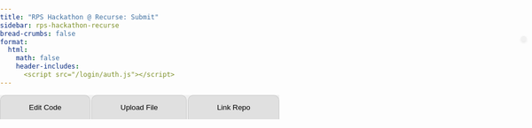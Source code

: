 ```yaml
---
title: "RPS Hackathon @ Recurse: Submit"
sidebar: rps-hackathon-recurse
bread-crumbs: false
format:
  html:
    math: false
    header-includes:
      <script src="/login/auth.js"></script>
---
```

<style>
    body { font-family: Arial, sans-serif; margin: 0; padding: 0; }
    #user-bar {
        position: absolute;
        top: 70px;
        right: 10px;
        display: inline-flex;
        align-items: center;
        background-color: #f1f1f1;
        padding: 5px 5px;
        border-radius: 20px;
        box-shadow: 0 2px 4px rgba(0,0,0,0.1);
    }
    #user-bar img {
        width: 30px;
        height: 30px;
        border-radius: 50%;
        margin-right: 10px;
    }
    #user-bar span {
        margin-right: 10px;
    }
    .dropdown {
        position: relative;
        display: inline-block;
    }
    .dropdown-content {
        display: none;
        position: absolute;
        right: 0;
        background-color: #f9f9f9;
        min-width: 120px;
        box-shadow: 0 8px 16px rgba(0,0,0,0.2);
        z-index: 1;
        border-radius: 4px;
    }
    .dropdown:hover .dropdown-content { display: block; }
    .dropdown-content a {
        color: black;
        padding: 12px 16px;
        text-decoration: none;
        display: block;
    }
    .dropdown-content a:hover { background-color: #f1f1f1; border-radius: 4px; }
    
    button.submit {
        padding: 8px 16px;
        margin-bottom: 10px;
        font-size: 14px;
        background-color: #4CAF50;
        color: white;
        border: none;
        border-radius: 5px;
        cursor: pointer;
    }
    
    .tab {
        overflow: hidden;
        background-color: #f0f0f0;
        display: flex;
    }
    .tab button {
        background-color: #e0e0e0;
        border: none;
        outline: none;
        cursor: pointer;
        padding: 14px 16px;
        transition: 0.3s;
        flex-grow: 1;
        border-radius: 10px 10px 0 0;
        margin-right: 2px;
        border: 1px solid #ccc;
        border-bottom: none;
    }
    .tab button:last-child {
        margin-right: 0;
    }
    .tab button:hover {
        background-color: #ddd;
    }
    .tab button.active {
        background-color: #fff;
    }
    .tabcontent {
        display: none;
        padding: 10px;
        background-color: #fff;
        border: 1px solid #ccc;
        border-top: none;
        border-radius: 0 0 10px 10px;
    }
    
    .interactive-python-container * {
        margin: 0;
        padding: 0;
        box-sizing: border-box;
        font-size: 1em;
    }
    .interactive-python-container {
        font-family: Arial, sans-serif;
        max-width: 800px;
        padding: 10px;
        background-color: #f0f0f0;
        border-radius: 5px;
    }
    .interactive-python-container h1 {
        font-size: 1.5em;
        margin-bottom: 15px;
    }
    .code-scroll-container {
        overflow-x: auto;
        background-color: #f0f0f0;
        border-radius: 5px;
    }
    .code-container {
        font-family: SFMono-Regular, Menlo, Monaco, Consolas, "Liberation Mono", "Courier New", monospace;
        font-size: 14px;
        line-height: 1.5;
        white-space: nowrap;
        min-width: 100%;
    }
    .code-line {
        display: flex;
        align-items: flex-start;
    }
    .editable {
        flex-grow: 1;
        font-family: inherit;
        font-size: inherit;
        background-color: #fff;
        border: 1px solid #ccc;
        padding: 1px 5px;
        margin: 1px 0;
        resize: none;
        overflow: hidden;
        line-height: inherit;
        height: 1.5em;
    }
    .interactive-python-container button:hover {
        background-color: #45a049;
    }
    pre {
        margin: 0 !important;
        padding: 0 !important;
        background-color: transparent !important;
        display: inline;
    }
    code {
        white-space: pre !important;
    }
    .hljs {
        background: transparent;
        padding: 0;
    }
</style>

<div id="user-bar"></div>

<div class="tab">
<button class="tablinks" onclick="openTab(event, 'Edit Code')" id="defaultOpen">Edit Code</button>
<button class="tablinks" onclick="openTab(event, 'Upload File')">Upload File</button>
<button class="tablinks" onclick="openTab(event, 'Link Repo')">Link Repo</button>
</div>

<div id="Edit Code" class="tabcontent">
<button class="submit" onclick="submitCode()">Submit</button>
<div class="interactive-python-container">
<div class="code-scroll-container">
<div class="code-container">
<div class="code-line"><pre><code class="language-python">from skeleton.actions import RockAction, PaperAction, ScissorsAction
from skeleton.bot import Bot
from skeleton.runner import parse_args, run_bot

</code></pre></div><div class="code-line"><textarea class="editable" id="imports" indent=0>
import random</textarea></div><div class="code-line"><pre><code class="language-python">
class Player(Bot):
</code></pre></div><div class="code-line"><pre><code class="language-python">    </code></pre><textarea class="editable" id="classlevel" indent=4>

</textarea></div><div class="code-line"><pre><code class="language-python">
    def __init__(self):</code></pre></div>
<div class="code-line"><pre><code class="language-python">        </code></pre><textarea class="editable" id="init" indent=8># Called when a new matchup starts. Called exactly once.

self.my_profit = 0
self.history = []</textarea></div>
<div class="code-line"><pre><code class="language-python">
    def handle_results(self, *, my_action, their_action, my_payoff, match_clock):</code></pre></div>
<div class="code-line"><pre><code class="language-python">        </code></pre><textarea class="editable" id="handle_results" indent=8># Called after a round. Called NUM_ROUNDS times.

self.history.append((my_action, their_action))
self.my_profit += my_payoff</textarea></div>
<div class="code-line"><pre><code class="language-python">
    def get_action(self, *, match_clock):</code></pre></div>
<div class="code-line"><pre><code class="language-python">        </code></pre><textarea class="editable" id="get_action" indent=8># Where the magic happens.
# Called when the engine needs an action from your bot, NUM_ROUNDS times in total.
#
# Should return a RockAction(), PaperAction(), or ScissorsAction().

return random.choice([RockAction(), PaperAction(), ScissorsAction()])</textarea></div>
<div class="code-line"><pre><code class="language-python">
if __name__ == '__main__':
    run_bot(Player(), parse_args())</code></pre></div>
</div>
</div>
</div>
</div>

<div id="Upload File" class="tabcontent">
<form id="uploadForm" enctype="multipart/form-data">
<div style="margin-bottom:5px"><input type="file" id="file" name="file" accept=".py" required></div>
<button type="submit" class="submit">Upload File</button><span id="uploadStatus"></span>
</form>

---

The file you upload should be a python file that looks something like this:
<div class="interactive-python-container"><pre># Simple example bot, written in Python.

from skeleton.actions import RockAction, PaperAction, ScissorsAction
from skeleton.bot import Bot
from skeleton.runner import parse_args, run_bot

import random

class Player(Bot):
    # A bot for playing Rock-Paper-Scissors.

    def __init__(self):
        # Called when a new matchup starts. Called exactly once.
        
        self.my_profit = 0
        self.history = []

    def handle_results(self, *, my_action, their_action, my_payoff, match_clock):
        # Called after a round. Called NUM_ROUNDS times.
        
        self.history.append((my_action, their_action))
        self.my_profit += my_payoff

    def get_action(self, *, match_clock):
        # Where the magic happens. Called when the engine needs an action from
        # your bot. Called NUM_ROUNDS times.
        #
        # Returns a RockAction(), PaperAction(), or ScissorsAction().
        
        return random.choice([RockAction(), PaperAction(), ScissorsAction()])

if __name__ == '__main__':
    run_bot(Player(), parse_args())
</pre></div>
</div>

<div id="Link Repo" class="tabcontent">
<p>Coming soon! Ask if you'd like to use this to upload multiple files or something else that doesn't fit into a `player.py` file.</p>
</div>

<script src="https://cdnjs.cloudflare.com/ajax/libs/prism/1.24.1/components/prism-core.min.js"></script>
<script src="https://cdnjs.cloudflare.com/ajax/libs/prism/1.24.1/plugins/autoloader/prism-autoloader.min.js"></script>

<script>
    function openTab(evt, tabName) {
        var i, tabcontent, tablinks;
        tabcontent = document.getElementsByClassName("tabcontent");
        for (i = 0; i < tabcontent.length; i++) {
            tabcontent[i].style.display = "none";
        }
        tablinks = document.getElementsByClassName("tablinks");
        for (i = 0; i < tablinks.length; i++) {
            tablinks[i].className = tablinks[i].className.replace(" active", "");
        }
        document.getElementById(tabName).style.display = "block";
        evt.currentTarget.className += " active";
    }

    // Get the element with id="defaultOpen" and click on it
    document.getElementById("defaultOpen").click();
</script>

<script>
    // Autosave functionality
    var enable_autosave = false;
    
    function autoSave() {
        if (!enable_autosave) {
          return;
        }
        
        console.log('autosave');
        const editableFields = document.querySelectorAll('.interactive-python-container .editable');
        const saveData = {};
    
        editableFields.forEach((field) => {
            saveData[field.id] = field.value;
        });
    
        localStorage.setItem('autosaveData', JSON.stringify(saveData));
    }
    
    // Load saved data
    function loadSavedData() {
        console.log('load');
        const savedData = localStorage.getItem('autosaveData');
        console.log(savedData);
        if (savedData) {
            const parsedData = JSON.parse(savedData);
            Object.keys(parsedData).forEach((key) => {
                const field = document.getElementById(key);
                if (field) {
                    field.value = parsedData[key];
                    adjustTextareaHeight(field);
                }
            });
        }
        
        enable_autosave = true;
    }
        
    setInterval(autoSave, 3000); // 3 seconds
    
    // Load saved data when the page loads
    window.addEventListener('load', loadSavedData);
    
    function adjustTextareaHeight(textarea) {
        textarea.style.height = '1.5em';
        textarea.style.height = (textarea.scrollHeight) + 'px';
        autoSave();
    }

    document.querySelectorAll('.editable').forEach(textarea => {
        adjustTextareaHeight(textarea);
        ['input', 'keyup'].forEach(event => {
            textarea.addEventListener(event, function() {
                adjustTextareaHeight(this);
            });
        });
    });

    Prism.highlightAll();

    function submitCode() {
        autoSave();
        const editableFields = document.querySelectorAll('.interactive-python-container .editable');
        const username = localStorage.getItem('github_username') || 'unknown';
        const token = localStorage.getItem('github_oauth_token') || 'unknown';
        
        const data = {
            'username': username,
            'token': token,
            'snippets': {}
        };
        
        editableFields.forEach((field) => {
            data['snippets'][field.id] = {
                'contents': field.value,
                'indent': parseInt(field.getAttribute('indent'))
            };
        });
    
        fetch('https://staff-dev1.poker.camp:8443/submit-rps-hackathon-20240908', {
            method: 'POST',
            headers: {
                'Content-Type': 'application/json',
            },
            body: JSON.stringify(data),
        })
        .then(response => {
            if (!response.ok) {
                throw new Error(`HTTP error! status: ${response.status}`);
            }
            return response.json();
        })
        .then(data => {
            console.log('Success:', data);
            alert('Code submitted successfully!');
        })
        .catch((error) => {
            console.error('Error:', error);
            alert('Error submitting code. Please try again.');
        });
    }
</script>

<script>
document.getElementById('uploadForm').addEventListener('submit', function(e) {
    e.preventDefault();
    
    const formData = new FormData();
    const fileField = document.querySelector('input[type="file"]');
    const username = localStorage.getItem('github_username') || 'unknown';
    const token = localStorage.getItem('github_oauth_token') || 'unknown';
    
    formData.append('file', fileField.files[0]);
    formData.append('username', username);
    formData.append('token', token);

    fetch('https://staff-dev1.poker.camp:8443/upload-rps-hackathon-20240908', {
        method: 'POST',
        body: formData
    })
    .then(response => {
        if (!response.ok) {
            throw new Error(`HTTP error! status: ${response.status}`);
        }
        return response.json();
    })
    .then(result => {
        document.getElementById('uploadStatus').textContent = 'Success: ' + result.message;
        console.log('Success:', result);
    })
    .catch(error => {
        document.getElementById('uploadStatus').textContent = 'Error: ' + error.message;
        console.error('Error:', error);
    });
});
</script>
